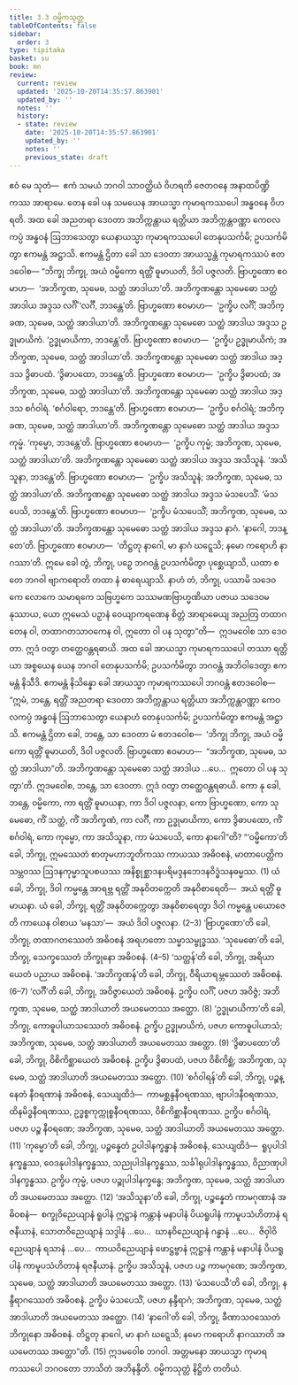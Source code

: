 ```yaml
---
title: 3.3 ဝမ္မိကသုတ္တ
tableOfContents: false
sidebar:
  order: 3
type: tipitaka
basket: su
book: mn
review:
  current: review
  updated: '2025-10-20T14:35:57.863901'
  updated_by: ''
  notes: ''
  history:
  - state: review
    date: '2025-10-20T14:35:57.863901'
    updated_by: ''
    notes: ''
    previous_state: draft
---
```



<DynamicBreadcrumb />


<ReviewStatus review={frontmatter.review} showDetails={true} />

<HypothesisAnnotation frontmatter={frontmatter} />

<Division number="249" book="mn" e="ch" v="24">

<Paragraph number="837" book="mn">
ဧဝံ မေ သုတံ—  ဧကံ သမယံ ဘဂဝါ သာဝတ္ထိယံ ဝိဟရတိ ဇေတဝနေ အနာထပိဏ္ဍိကဿ အာရာမေ. တေန ခေါ ပန သမယေန အာယသ္မာ ကုမာရကဿပေါ အန္ဓဝနေ ဝိဟရတိ. အထ ခေါ အညတရာ ဒေဝတာ အဘိက္ကန္တာယ ရတ္တိယာ အဘိက္ကန္တဝဏ္ဏာ ကေဝလကပ္ပံ အန္ဓဝနံ ဩဘာသေတွာ ယေနာယသ္မာ ကုမာရကဿပေါ တေနုပသင်္ကမိ; ဥပသင်္ကမိတွာ ဧကမန္တံ အဋ္ဌာသိ. ဧကမန္တံ ဌိတာ ခေါ သာ ဒေဝတာ အာယသ္မန္တံ ကုမာရကဿပံ ဧတဒဝေါစ—
</Paragraph>

<Paragraph number="838" book="mn">
“ဘိက္ခု ဘိက္ခု, အယံ ဝမ္မိကော ရတ္တိံ ဓူမာယတိ, ဒိဝါ ပဇ္ဇလတိ. ဗြာဟ္မဏော ဧဝမာဟ—  ‘အဘိက္ခဏ, သုမေဓ, သတ္ထံ အာဒါယာ’တိ. အဘိက္ခဏန္တော သုမေဓော သတ္ထံ အာဒါယ အဒ္ဒသ လင်္ဂိံ ‘လင်္ဂီ, ဘဒန္တေ’တိ. ဗြာဟ္မဏော ဧဝမာဟ—  ‘ဥက္ခိပ လင်္ဂိံ; အဘိက္ခဏ, သုမေဓ, သတ္ထံ အာဒါယာ’တိ. အဘိက္ခဏန္တော သုမေဓော သတ္ထံ အာဒါယ အဒ္ဒသ ဥဒ္ဓုမာယိကံ. ‘ဥဒ္ဓုမာယိကာ, ဘဒန္တေ’တိ. ဗြာဟ္မဏော ဧဝမာဟ—  ‘ဥက္ခိပ ဥဒ္ဓုမာယိကံ; အဘိက္ခဏ, သုမေဓ, သတ္ထံ အာဒါယာ’တိ. အဘိက္ခဏန္တော သုမေဓော သတ္ထံ အာဒါယ အဒ္ဒသ ဒွိဓာပထံ. ‘ဒွိဓာပထော, ဘဒန္တေ’တိ. ဗြာဟ္မဏော ဧဝမာဟ—  ‘ဥက္ခိပ ဒွိဓာပထံ; အဘိက္ခဏ, သုမေဓ, သတ္ထံ အာဒါယာ’တိ. အဘိက္ခဏန္တော သုမေဓော သတ္ထံ အာဒါယ အဒ္ဒသ စင်္ဂဝါရံ. ‘စင်္ဂဝါရော, ဘဒန္တေ’တိ. ဗြာဟ္မဏော ဧဝမာဟ—  ‘ဥက္ခိပ စင်္ဂဝါရံ; အဘိက္ခဏ, သုမေဓ, သတ္ထံ အာဒါယာ’တိ. အဘိက္ခဏန္တော သုမေဓော သတ္ထံ အာဒါယ အဒ္ဒသ ကုမ္မံ. ‘ကုမ္မော, ဘဒန္တေ’တိ. ဗြာဟ္မဏော ဧဝမာဟ—  ‘ဥက္ခိပ ကုမ္မံ; အဘိက္ခဏ, သုမေဓ, သတ္ထံ အာဒါယာ’တိ. အဘိက္ခဏန္တော သုမေဓော သတ္ထံ အာဒါယ အဒ္ဒသ အသိသူနံ. ‘အသိသူနာ, ဘဒန္တေ’တိ. ဗြာဟ္မဏော ဧဝမာဟ—  ‘ဥက္ခိပ အသိသူနံ; အဘိက္ခဏ, သုမေဓ, သတ္ထံ အာဒါယာ’တိ. အဘိက္ခဏန္တော သုမေဓော သတ္ထံ အာဒါယ အဒ္ဒသ မံသပေသိံ. ‘မံသပေသိ, ဘဒန္တေ’တိ. ဗြာဟ္မဏော ဧဝမာဟ—  ‘ဥက္ခိပ မံသပေသိံ; အဘိက္ခဏ, သုမေဓ, သတ္ထံ အာဒါယာ’တိ. အဘိက္ခဏန္တော သုမေဓော သတ္ထံ အာဒါယ အဒ္ဒသ နာဂံ. ‘နာဂေါ, ဘဒန္တေ’တိ. ဗြာဟ္မဏော ဧဝမာဟ—  ‘တိဋ္ဌတု နာဂေါ, မာ နာဂံ ဃဋ္ဋေသိ; နမော ကရောဟိ နာဂဿာ’တိ.
</Paragraph>

<Paragraph number="839" book="mn">
ဣမေ ခေါ တွံ, ဘိက္ခု, ပဉှေ ဘဂဝန္တံ ဥပသင်္ကမိတွာ ပုစ္ဆေယျာသိ, ယထာ စ တေ ဘဂဝါ ဗျာကရောတိ တထာ နံ ဓာရေယျာသိ. နာဟံ တံ, ဘိက္ခု, ပဿာမိ သဒေဝကေ လောကေ သမာရကေ သဗြဟ္မကေ သဿမဏဗြာဟ္မဏိယာ ပဇာယ သဒေဝမနုဿာယ, ယော ဣမေသံ ပဉှာနံ ဝေယျာကရဏေန စိတ္တံ အာရာဓေယျ အညတြ တထာဂတေန ဝါ, တထာဂတသာဝကေန ဝါ, ဣတော ဝါ ပန သုတွာ”တိ—  ဣဒမဝေါစ သာ ဒေဝတာ. ဣဒံ ဝတွာ တတ္ထေဝန္တရဓာယိ.
</Paragraph>

</Division>
<Division number="250" book="mn" e="ch" v="24">

<Paragraph number="840" book="mn">
အထ ခေါ အာယသ္မာ ကုမာရကဿပေါ တဿာ ရတ္တိယာ အစ္စယေန ယေန ဘဂဝါ တေနုပသင်္ကမိ; ဥပသင်္ကမိတွာ ဘဂဝန္တံ အဘိဝါဒေတွာ ဧကမန္တံ နိသီဒိ. ဧကမန္တံ နိသိန္နော ခေါ အာယသ္မာ ကုမာရကဿပေါ ဘဂဝန္တံ ဧတဒဝေါစ—  “ဣမံ, ဘန္တေ, ရတ္တိံ အညတရာ ဒေဝတာ အဘိက္ကန္တာယ ရတ္တိယာ အဘိက္ကန္တဝဏ္ဏာ ကေဝလကပ္ပံ အန္ဓဝနံ ဩဘာသေတွာ ယေနာဟံ တေနုပသင်္ကမိ; ဥပသင်္ကမိတွာ ဧကမန္တံ အဋ္ဌာသိ. ဧကမန္တံ ဌိတာ ခေါ, ဘန္တေ, သာ ဒေဝတာ မံ ဧတဒဝေါစ—  ‘ဘိက္ခု ဘိက္ခု, အယံ ဝမ္မိကော ရတ္တိံ ဓူမာယတိ, ဒိဝါ ပဇ္ဇလတိ. ဗြာဟ္မဏော ဧဝမာဟ—  “အဘိက္ခဏ, သုမေဓ, သတ္ထံ အာဒါယာ”တိ. အဘိက္ခဏန္တော သုမေဓော သတ္ထံ အာဒါယ …ပေ…  ဣတော ဝါ ပန သုတွာ’တိ. ဣဒမဝေါစ, ဘန္တေ, သာ ဒေဝတာ. ဣဒံ ဝတွာ တတ္ထေဝန္တရဓာယိ. ကော နု ခေါ, ဘန္တေ, ဝမ္မိကော, ကာ ရတ္တိံ ဓူမာယနာ, ကာ ဒိဝါ ပဇ္ဇလနာ, ကော ဗြာဟ္မဏော, ကော သုမေဓော, ကိံ သတ္ထံ, ကိံ အဘိက္ခဏံ, ကာ လင်္ဂီ, ကာ ဥဒ္ဓုမာယိကာ, ကော ဒွိဓာပထော, ကိံ စင်္ဂဝါရံ, ကော ကုမ္မော, ကာ အသိသူနာ, ကာ မံသပေသိ, ကော နာဂေါ”တိ?
</Paragraph>

</Division>
<Division number="251" book="mn" e="ch" v="24">

<Paragraph number="841" book="mn">
“‘ဝမ္မိကော’တိ ခေါ, ဘိက္ခု, ဣမဿေတံ စာတုမဟာဘူတိကဿ ကာယဿ အဓိဝစနံ, မာတာပေတ္တိကသမ္ဘဝဿ ဩဒနကုမ္မာသူပစယဿ အနိစ္စုစ္ဆာဒနပရိမဒ္ဒနဘေဒနဝိဒ္ဓံသနဓမ္မဿ. (1)
</Paragraph>

<Paragraph number="842" book="mn">
ယံ ခေါ, ဘိက္ခု, ဒိဝါ ကမ္မန္တေ အာရဗ္ဘ ရတ္တိံ အနုဝိတက္ကေတိ အနုဝိစာရေတိ—  အယံ ရတ္တိံ ဓူမာယနာ. ယံ ခေါ, ဘိက္ခု, ရတ္တိံ အနုဝိတက္ကေတွာ အနုဝိစာရေတွာ ဒိဝါ ကမ္မန္တေ ပယောဇေတိ ကာယေန ဝါစာယ ‘မနသာ’—  အယံ ဒိဝါ ပဇ္ဇလနာ. (2–3)
</Paragraph>

<Paragraph number="843" book="mn">
‘ဗြာဟ္မဏော’တိ ခေါ, ဘိက္ခု, တထာဂတဿေတံ အဓိဝစနံ အရဟတော သမ္မာသမ္ဗုဒ္ဓဿ. ‘သုမေဓော’တိ ခေါ, ဘိက္ခု, သေက္ခဿေတံ ဘိက္ခုနော အဓိဝစနံ. (4–5)
</Paragraph>

<Paragraph number="844" book="mn">
‘သတ္ထန်’တိ ခေါ, ဘိက္ခု, အရိယာယေတံ ပညာယ အဓိဝစနံ. ‘အဘိက္ခဏန်’တိ ခေါ, ဘိက္ခု, ဝီရိယာရမ္ဘဿေတံ အဓိဝစနံ. (6–7)
</Paragraph>

<Paragraph number="845" book="mn">
‘လင်္ဂီ’တိ ခေါ, ဘိက္ခု, အဝိဇ္ဇာယေတံ အဓိဝစနံ. ဥက္ခိပ လင်္ဂိံ, ပဇဟ အဝိဇ္ဇံ; အဘိက္ခဏ, သုမေဓ, သတ္ထံ အာဒါယာတိ အယမေတဿ အတ္ထော. (8)
</Paragraph>

<Paragraph number="846" book="mn">
‘ဥဒ္ဓုမာယိကာ’တိ ခေါ, ဘိက္ခု, ကောဓူပါယာသဿေတံ အဓိဝစနံ. ဥက္ခိပ ဥဒ္ဓုမာယိကံ, ပဇဟ ကောဓူပါယာသံ; အဘိက္ခဏ, သုမေဓ, သတ္ထံ အာဒါယာတိ အယမေတဿ အတ္ထော. (9)
</Paragraph>

<Paragraph number="847" book="mn">
‘ဒွိဓာပထော’တိ ခေါ, ဘိက္ခု, ဝိစိကိစ္ဆာယေတံ အဓိဝစနံ. ဥက္ခိပ ဒွိဓာပထံ, ပဇဟ ဝိစိကိစ္ဆံ; အဘိက္ခဏ, သုမေဓ, သတ္ထံ အာဒါယာတိ အယမေတဿ အတ္ထော. (10)
</Paragraph>

<Paragraph number="848" book="mn">
‘စင်္ဂဝါရန်’တိ ခေါ, ဘိက္ခု, ပဉ္စန္နေတံ နီဝရဏာနံ အဓိဝစနံ, သေယျထိဒံ—  ကာမစ္ဆန္ဒနီဝရဏဿ, ဗျာပါဒနီဝရဏဿ, ထိနမိဒ္ဓနီဝရဏဿ, ဥဒ္ဓစ္စကုက္ကုစ္စနီဝရဏဿ, ဝိစိကိစ္ဆာနီဝရဏဿ. ဥက္ခိပ စင်္ဂဝါရံ, ပဇဟ ပဉ္စ နီဝရဏေ; အဘိက္ခဏ, သုမေဓ, သတ္ထံ အာဒါယာတိ အယမေတဿ အတ္ထော. (11)
</Paragraph>

<Paragraph number="849" book="mn">
‘ကုမ္မော’တိ ခေါ, ဘိက္ခု, ပဉ္စန္နေတံ ဥပါဒါနက္ခန္ဓာနံ အဓိဝစနံ, သေယျထိဒံ—  ရူပုပါဒါနက္ခန္ဓဿ, ဝေဒနုပါဒါနက္ခန္ဓဿ, သညုပါဒါနက္ခန္ဓဿ, သင်္ခါရုပါဒါနက္ခန္ဓဿ, ဝိညာဏုပါဒါနက္ခန္ဓဿ. ဥက္ခိပ ကုမ္မံ, ပဇဟ ပဉ္စုပါဒါနက္ခန္ဓေ; အဘိက္ခဏ, သုမေဓ, သတ္ထံ အာဒါယာတိ အယမေတဿ အတ္ထော. (12)
</Paragraph>

<Paragraph number="850" book="mn">
‘အသိသူနာ’တိ ခေါ, ဘိက္ခု, ပဉ္စန္နေတံ ကာမဂုဏာနံ အဓိဝစနံ—  စက္ခုဝိညေယျာနံ ရူပါနံ ဣဋ္ဌာနံ ကန္တာနံ မနာပါနံ ပိယရူပါနံ ကာမူပသံဟိတာနံ ရဇနီယာနံ, သောတဝိညေယျာနံ သဒ္ဒါနံ …ပေ…  ဃာနဝိညေယျာနံ ဂန္ဓာနံ …ပေ…  ဇိဝှါဝိညေယျာနံ ရသာနံ …ပေ…  ကာယဝိညေယျာနံ ဖောဋ္ဌဗ္ဗာနံ ဣဋ္ဌာနံ ကန္တာနံ မနာပါနံ ပိယရူပါနံ ကာမူပသံဟိတာနံ ရဇနီယာနံ. ဥက္ခိပ အသိသူနံ, ပဇဟ ပဉ္စ ကာမဂုဏေ; အဘိက္ခဏ, သုမေဓ, သတ္ထံ အာဒါယာတိ အယမေတဿ အတ္ထော. (13)
</Paragraph>

<Paragraph number="851" book="mn">
‘မံသပေသီ’တိ ခေါ, ဘိက္ခု, နန္ဒီရာဂဿေတံ အဓိဝစနံ. ဥက္ခိပ မံသပေသိံ, ပဇဟ နန္ဒီရာဂံ; အဘိက္ခဏ, သုမေဓ, သတ္ထံ အာဒါယာတိ အယမေတဿ အတ္ထော. (14)
</Paragraph>

<Paragraph number="852" book="mn">
‘နာဂေါ’တိ ခေါ, ဘိက္ခု, ခီဏာသဝဿေတံ ဘိက္ခုနော အဓိဝစနံ. တိဋ္ဌတု နာဂေါ, မာ နာဂံ ဃဋ္ဋေသိ; နမော ကရောဟိ နာဂဿာတိ အယမေတဿ အတ္ထော”တိ. (15)
</Paragraph>

<Paragraph number="853" book="mn">
ဣဒမဝေါစ ဘဂဝါ. အတ္တမနော အာယသ္မာ ကုမာရကဿပေါ ဘဂဝတော ဘာသိတံ အဘိနန္ဒီတိ.

</Paragraph>
</Division>

<Paragraph number="854" type="center" book="mn">
ဝမ္မိကသုတ္တံ နိဋ္ဌိတံ တတိယံ.
</Paragraph>